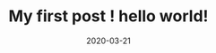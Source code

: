 ---
title: My first post ! hello world!
slug: my-first-post
date: 2020-03-21
featureImage: Capture_du_2018-05-20_13-02-20.png
excerpt: Lorem ipsum....
---
